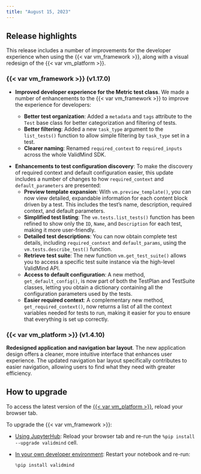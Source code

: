 ```yaml
---
title: "August 15, 2023"
---
```


## Release highlights

This release includes a number of improvements for the developer experience when using the {{< var vm_framework >}}, along with a visual redesign of the {{< var vm_platform >}}.

### {{< var vm_framework >}} (v1.17.0)

<!--- NR commented out the AGPL-3 license update, as these repositories are still set to private
- **Updated LICENSE to AGPL-3**. We added the GNU Affero General Public License version 3 to some of our GitHub repositories. 
--->

<!---John6797/sc 1980/metric test class dx improvements by @johnwalz97 in [#220](https://github.com/validmind/validmind-python/pull/220)--->
- **Improved developer experience for the Metric test class**. We made a number of enhancements to the {{< var vm_framework >}} to improve the experience for developers:

   * **Better test organization**: Added a `metadata` and `tags` attribute to the `Test` base class for better categorization and filtering of tests.
   * **Better filtering**: Added a new `task_type` argument to the `list_tests()` function to allow simple filtering by `task_type` set in a test.
   * **Clearer naming**: Renamed `required_context` to `required_inputs` across the whole ValidMind SDK.

<!---feat: [sc-1862] User should have a way to discover required context and default config when running tests by @johnwalz97 in [#204](https://github.com/validmind/validmind-python/pull/204)--->
- **Enhancements to test configuration discovery**: To make the discovery of required context and default configuration easier, this update includes a number of changes to how `required_context` and `default_parameters` are presented:
   * **Preview template expansion**: With `vm.preview_template()`, you can now view detailed, expandable information for each content block driven by a test. This includes the test's name, description, required context, and default parameters.
   * **Simplified test listing**: The `vm.tests.list_tests()` function has been refined to show only the `ID`, `Name`, and `Description` for each test, making it more user-friendly.
   * **Detailed test descriptions**: You can now obtain complete test details, including `required_context` and `default_params`, using the `vm.tests.describe_test()` function.
   * **Retrieve test suite**: The new function `vm.get_test_suite()` allows you to access a specific test suite instance via the high-level ValidMind API.
   * **Access to default configuration**: A new method, `get_default_config()`, is now part of both the TestPlan and TestSuite classes, letting you obtain a dictionary containing all the configuration parameters used by the tests.
   * **Easier required context**: A complementary new method, `get_required_context()`, now returns a list of all the context variables needed for tests to run, making it easier for you to ensure that everything is set up correctly.

### {{< var vm_platform >}} (v1.4.10)

<!---Release 1.4.7 by @cachafla in [#444](https://github.com/validmind/frontend/pull/444)--->
**Redesigned application and navigation bar layout**. The new application design offers a cleaner, more intuitive interface that enhances user experience. The updated navigation bar layout specifically contributes to easier navigation, allowing users to find what they need with greater efficiency.

## How to upgrade

To access the latest version of the [{{< var vm_platform >}}](http://app.prod.validmind.ai/), reload your browser tab.

To upgrade the {{< var vm_framework >}}:

- [Using JupyterHub](/get-started/developer/try-with-jupyterhub.qmd): Reload your browser tab and re-run the `%pip install --upgrade validmind` cell.

- [In your own developer environment](/developer/model-documentation/install-and-initialize-developer-framework.qmd): Restart your notebook and re-run:
    
    ```python
    %pip install validmind
    ```